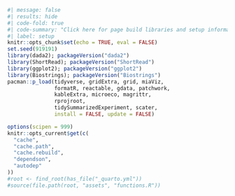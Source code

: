 ```r
#| message: false
#| results: hide
#| code-fold: true
#| code-summary: "Click here for page build libraries and setup information."
#| label: setup
knitr::opts_chunk$set(echo = TRUE, eval = FALSE)
set.seed(919191)
library(dada2); packageVersion("dada2")
library(ShortRead); packageVersion("ShortRead")
library(ggplot2); packageVersion("ggplot2")
library(Biostrings); packageVersion("Biostrings")
pacman::p_load(tidyverse, gridExtra, grid, miaViz,
               formatR, reactable, gdata, patchwork,
               kableExtra, microeco, magrittr, 
               rprojroot,
               tidySummarizedExperiment, scater,
               install = FALSE, update = FALSE)

options(scipen = 999)
knitr::opts_current$get(c(
  "cache",
  "cache.path",
  "cache.rebuild",
  "dependson",
  "autodep"
))
#root <- find_root(has_file("_quarto.yml"))
#source(file.path(root, "assets", "functions.R"))
```
